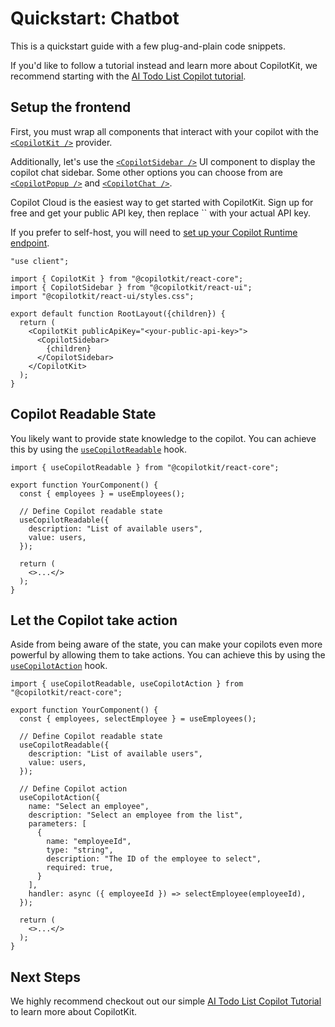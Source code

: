 
# Quickstart: Chatbot

<Callout type="info">
  This is a quickstart guide with a few plug-and-plain code snippets.
  
  If you'd like to follow a tutorial instead and learn more about CopilotKit, we recommend starting with the [AI
  Todo List Copilot tutorial](/tutorial-ai-todo-list-copilot/overview).
</Callout>

## Setup the frontend

First, you must wrap all components that interact with your copilot with the [`<CopilotKit />`](/reference/components/CopilotKit) provider.

Additionally, let's use the [`<CopilotSidebar />`](/reference/components/CopilotSidebar) UI component to display the copilot chat sidebar. Some other options you can choose from are [`<CopilotPopup />`](/reference/components/CopilotPopup) and [`<CopilotChat />`](/reference/components/CopilotChat).

<Callout type="info">
  Copilot Cloud is the easiest way to get started with CopilotKit.  <LinkToCopilotCloud>Sign up for free and get your public API key</LinkToCopilotCloud>, then replace `<your-public-api-key>` with your actual API key.

  If you prefer to self-host, you will need to [set up your Copilot Runtime endpoint](/concepts/copilot-runtime).
</Callout>

```tsx filename="layout.tsx" showLineNumbers /<your-public-api-key>/
"use client";

import { CopilotKit } from "@copilotkit/react-core";
import { CopilotSidebar } from "@copilotkit/react-ui";
import "@copilotkit/react-ui/styles.css";

export default function RootLayout({children}) {
  return (
    <CopilotKit publicApiKey="<your-public-api-key>">
      <CopilotSidebar>
        {children}
      </CopilotSidebar>
    </CopilotKit>
  );
}
```

## Copilot Readable State

You likely want to provide state knowledge to the copilot. You can achieve this by using the [`useCopilotReadable`](/reference/hooks/useCopilotReadable) hook.

```tsx filename="YourComponent.tsx" showLineNumbers {1,7-10}
import { useCopilotReadable } from "@copilotkit/react-core";

export function YourComponent() {
  const { employees } = useEmployees();

  // Define Copilot readable state
  useCopilotReadable({
    description: "List of available users",
    value: users,
  });

  return (
    <>...</>
  );
}
```

## Let the Copilot take action

Aside from being aware of the state, you can make your copilots even more powerful by allowing them to take actions. You can achieve this by using the [`useCopilotAction`](/reference/hooks/useCopilotAction) hook.

```tsx filename="YourComponent.tsx" showLineNumbers {13-25} /useCopilotAction/1
import { useCopilotReadable, useCopilotAction } from "@copilotkit/react-core";

export function YourComponent() {
  const { employees, selectEmployee } = useEmployees();

  // Define Copilot readable state
  useCopilotReadable({
    description: "List of available users",
    value: users,
  });

  // Define Copilot action
  useCopilotAction({
    name: "Select an employee",
    description: "Select an employee from the list",
    parameters: [
      {
        name: "employeeId",
        type: "string",
        description: "The ID of the employee to select",
        required: true,
      }
    ],
    handler: async ({ employeeId }) => selectEmployee(employeeId),
  });

  return (
    <>...</>
  );
}
```

## Next Steps

We highly recommend checkout out our simple [AI Todo List Copilot Tutorial](/tutorial-ai-todo-list-copilot/overview) to learn more about CopilotKit.
